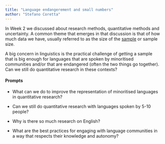 ```yaml
---
title: "Language endangerement and small numbers"
author: "Stefano Coretta"
---
```


In Week 2 we discussed about research methods, quantitative methods and uncertainty. A common theme that emerges in that discussion is that of how much data we have, usually referred to as the size of the [sample](../posts/inference.qmd) or sample size.

A big concern in linguistics is the practical challenge of getting a sample that is big enough for languages that are spoken by minoritised communities and/or that are endangered (often the two things go together). Can we still do quantitative research in these contexts?

::: callout-note
#### Prompts

- What can we do to improve the representation of minoritised languages in quantitative research?

- Can we still do quantitative research with languages spoken by 5-10 people?

- Why is there so much research on English?

- What are the best practices for engaging with language communities in a way that respects their knowledge and autonomy?
:::
